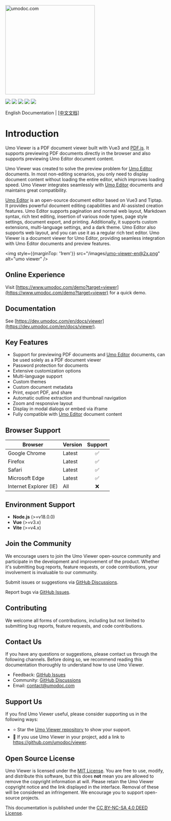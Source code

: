 <p style={{ textAlign: 'center', margin: '5rem 0 1rem' }}>
<a href="https://www.umodoc.com/en" target="_blank"><img src="/images/logo.svg" alt="umodoc.com" width="280" /></a>
</p>

<p style={{ textAlign: 'center' }}>
<a href="https://github.com/umodoc/viewer/blob/main/LICENSE" target="_blank"><img src="https://img.shields.io/npm/l/@umoteam/viewer" /></a>
<a href="https://www.npmjs.com/package/@umoteam/viewer" target="_blank"><img src="https://img.shields.io/npm/v/@umoteam/viewer" /></a>
<a href="https://www.npmjs.com/package/@umoteam/viewer" target="_blank"><img src="https://img.shields.io/npm/d18m/@umoteam/viewer" /></a>
<a href="https://www.npmjs.com/package/@umoteam/viewer" target="_blank"><img src="https://img.shields.io/npm/unpacked-size/%40umoteam%2Fviewer" /></a>
<a href="https://github.com/umodoc/viewer/commits" target="_blank"><img src="https://img.shields.io/github/commit-activity/m/umodoc/viewer" /></a>
</p>
<p style={{ textAlign: 'center' }}>English Documentation | <a className="nextra-focus _text-primary-600 _underline hover:_no-underline _decoration-from-font [text-underline-position:from-font]" href="/cn/docs/viewer">[中文文档]</a> </p>

# Introduction

Umo Viewer is a PDF document viewer built with Vue3 and [PDF.js](https://github.com/mozilla/pdf.js). It supports previewing PDF documents directly in the browser and also supports previewing Umo Editor document content.

Umo Viewer was created to solve the preview problem for [Umo Editor](https://github.com/umodoc/viewer) documents. In most non-editing scenarios, you only need to display document content without loading the entire editor, which improves loading speed. Umo Viewer integrates seamlessly with [Umo Editor](https://github.com/umodoc/viewer) documents and maintains great compatibility.

[Umo Editor](https://github.com/umodoc/viewer) is an open-source document editor based on Vue3 and Tiptap. It provides powerful document editing capabilities and AI-assisted creation features. Umo Editor supports pagination and normal web layout, Markdown syntax, rich text editing, insertion of various node types, page style settings, document export, and printing. Additionally, it supports custom extensions, multi-language settings, and a dark theme. Umo Editor also supports web layout, and you can use it as a regular rich text editor. Umo Viewer is a document viewer for Umo Editor, providing seamless integration with Umo Editor documents and preview features.

<img style={{marginTop: '1rem'}} src="/images/umo-viewer-en@2x.png" alt="umo viewer" />

## Online Experience

Visit [https://www.umodoc.com/demo?target=viewer](https://www.umodoc.com/demo?target=viewer) for a quick demo.

## Documentation

See [https://dev.umodoc.com/en/docs/viewer](https://dev.umodoc.com/en/docs/viewer).

## Key Features

- Support for previewing PDF documents and [Umo Editor](https://github.com/umodoc/editor) documents, can be used solely as a PDF document viewer
- Password protection for documents
- Extensive customization options
- Multi-language support
- Custom themes
- Custom document metadata
- Print, export PDF, and share
- Automatic outline extraction and thumbnail navigation
- Zoom and responsive layout
- Display in modal dialogs or embed via iframe
- Fully compatible with [Umo Editor](https://github.com/umodoc/editor) document content

## Browser Support 

| Browser          | Version | Support |
| ---------------- | ------- | :------: |
| Google Chrome    | Latest  | ✅       |
| Firefox          | Latest  | ✅       |
| Safari           | Latest  | ✅       |
| Microsoft Edge   | Latest  | ✅       |
| Internet Explorer (IE) | All | ❌       |

## Environment Support

- **Node.js** (>=v18.0.0)
- **Vue** (>=v3.x)
- **Vite** (>=v4.x)

## Join the Community

We encourage users to join the Umo Viewer open-source community and participate in the development and improvement of the product. Whether it's submitting bug reports, feature requests, or code contributions, your involvement is invaluable to our community.

Submit issues or suggestions via [GitHub Discussions](https://github.com/umodoc/viewer/discussions).

Report bugs via [GitHub Issues](https://github.com/umodoc/viewer/issues).

## Contributing

We welcome all forms of contributions, including but not limited to submitting bug reports, feature requests, and code contributions.

## Contact Us

If you have any questions or suggestions, please contact us through the following channels. Before doing so, we recommend reading this documentation thoroughly to understand how to use Umo Viewer.

- Feedback: [GitHub Issues](https://github.com/umodoc/viewer/issues)
- Community: [GitHub Discussions](https://github.com/umodoc/viewer/discussions)
- Email: [contact@umodoc.com](mailto:contact@umodoc.com)

## Support Us

If you find Umo Viewer useful, please consider supporting us in the following ways:

- ⭐ Star the [Umo Viewer repository](https://github.com/umodoc/viewer) to show your support.
- 🔗 If you use Umo Viewer in your project, add a link to https://github.com/umodoc/viewer.

## Open Source License

Umo Viewer is licensed under the [MIT License](https://github.com/umodoc/viewer/raw/main/LICENSE). You are free to use, modify, and distribute this software, but this does **not** mean you are allowed to remove the copyright information at will. Please retain the Umo Viewer copyright notice and the link displayed in the interface. Removal of these will be considered an infringement. We encourage you to support open-source projects.

This documentation is published under the [CC BY-NC-SA 4.0 DEED License](https://creativecommons.org/licenses/by-nc-sa/4.0/deed.en).
